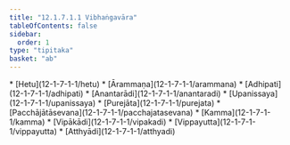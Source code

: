 ```yaml
---
title: "12.1.7.1.1 Vibhaṅgavāra"
tableOfContents: false
sidebar:
  order: 1
type: "tipitaka"
basket: "ab"
---
```



<DynamicBreadcrumb />



<TableOfContents>
* [Hetu](12-1-7-1-1/hetu)
* [Ārammaṇa](12-1-7-1-1/arammana)
* [Adhipati](12-1-7-1-1/adhipati)
* [Anantarādi](12-1-7-1-1/anantaradi)
* [Upanissaya](12-1-7-1-1/upanissaya)
* [Purejāta](12-1-7-1-1/purejata)
* [Pacchājātāsevana](12-1-7-1-1/pacchajatasevana)
* [Kamma](12-1-7-1-1/kamma)
* [Vipākādi](12-1-7-1-1/vipakadi)
* [Vippayutta](12-1-7-1-1/vippayutta)
* [Atthyādi](12-1-7-1-1/atthyadi)
</TableOfContents>